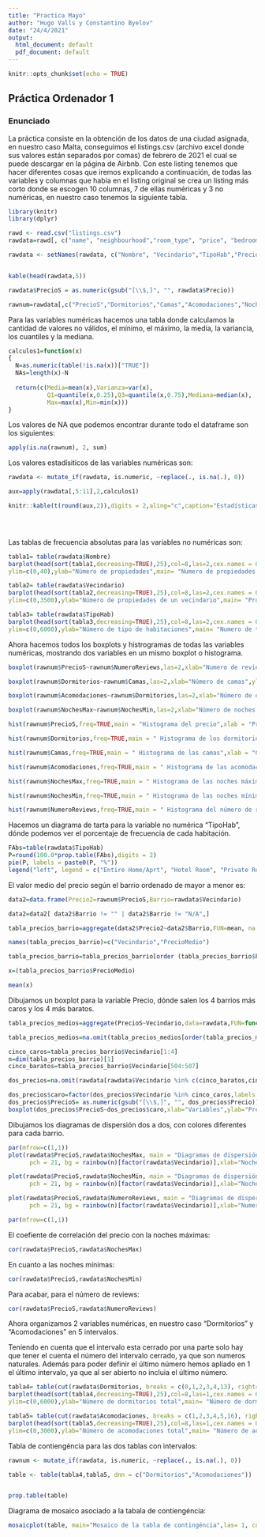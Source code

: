 ---
title: "Practica Mayo"
author: "Hugo Valls y Constantino Byelov"
date: "24/4/2021"
output:
  html_document: default
  pdf_document: default
---

```{r setup, include=FALSE}
knitr::opts_chunk$set(echo = TRUE)
```

## Práctica Ordenador 1

### Enunciado

La práctica consiste en la obtención de los datos de una ciudad asignada, en nuestro caso Malta, conseguimos el listings.csv (archivo excel donde sus valores están separados por comas) de febrero de 2021 el cual se puede descargar en la página de Airbnb. Con este listing tenemos que hacer diferentes cosas que iremos explicando a continuación, de todas las variables y columnas que había en el listing original se crea un listing más corto donde se escogen 10 columnas, 7 de ellas numéricas y 3 no numéricas, en nuestro caso tenemos la siguiente tabla.

```{r Inicio ex1}
library(knitr)
library(dplyr)

rawd <- read.csv("listings.csv")
rawdata=rawd[, c("name", "neighbourhood","room_type", "price", "bedrooms", "beds", "accommodates", "minimum_nights", "maximum_nights", "number_of_reviews")]

rawdata <- setNames(rawdata, c("Nombre", "Vecindario","TipoHab","Precio","Dormitorios","Camas","Acomodaciones","NochesMin","NochesMax","NumeroReviews"))


kable(head(rawdata,5))

rawdata$PrecioS = as.numeric(gsub("[\\$,]", "", rawdata$Precio))

rawnum=rawdata[,c("PrecioS","Dormitorios","Camas","Acomodaciones","NochesMin","NochesMax","NumeroReviews")]

```

Para las variables numéricas hacemos una tabla donde calculamos la cantidad de valores no válidos, el mínimo, el máximo, la media, la variancia, los cuantiles y la mediana.

```{r}

calculos1=function(x) 
{
  N=as.numeric(table(!is.na(x))["TRUE"])
  NAs=length(x)-N
  
  return(c(Media=mean(x),Varianza=var(x),
           Q1=quantile(x,0.25),Q3=quantile(x,0.75),Mediana=median(x),
           Max=max(x),Min=min(x)))
}

```

Los valores de NA que podemos encontrar durante todo el dataframe son los siguientes:

```{r}
apply(is.na(rawnum), 2, sum)
```

Los valores estadísiticos de las variables numéricas son:

```{r Tabla ex3}
rawdata <- mutate_if(rawdata, is.numeric, ~replace(., is.na(.), 0))

aux=apply(rawdata[,5:11],2,calculos1)

knitr::kable(t(round(aux,2)),digits = 2,aling="c",caption="Estadísticas necesarias")


         
```

Las tablas de frecuencia absolutas para las variables no numéricas son:

```{r ex4}
tabla1= table(rawdata$Nombre)
barplot(head(sort(tabla1,decreasing=TRUE),25),col=8,las=2,cex.names = 0.6,
ylim=c(0,40),ylab="Número de propiedades",main= "Numero de propiedades diversas o parecidas por descripción")

```

```{r}
tabla2= table(rawdata$Vecindario)
barplot(head(sort(tabla2,decreasing=TRUE),25),col=8,las=2,cex.names = 0.8,
ylim=c(0,3500),ylab="Número de propiedades de un vecindario",main= "Propiedades ubicadas en el mismo vecindario")

```

```{r}
tabla3= table(rawdata$TipoHab)
barplot(head(sort(tabla3,decreasing=TRUE),25),col=8,las=2,cex.names = 0.6,
ylim=c(0,6000),ylab="Número de tipo de habitaciones",main= "Numero de tipos de habitaciones")
```

Ahora hacemos todos los boxplots y histrogramas de todas las variables numéricas, mostrando dos variables en un mismo boxplot o histograma.

```{r ex 5}
boxplot(rawnum$PrecioS~rawnum$NumeroReviews,las=2,xlab="Numero de reviews",ylab="Precio segun número de reviews",col="aquamarine2",ylim=c(0,150))

```

```{r}
boxplot(rawnum$Dormitorios~rawnum$Camas,las=2,xlab="Número de camas",ylab="Número de camas según el dormitorio",col="aquamarine2")
```

```{r}
boxplot(rawnum$Acomodaciones~rawnum$Dormitorios,las=2,xlab="Número de dormitorios",ylab="Número dormitorios según las acomodaciones",col="aquamarine2")
```

```{r}
boxplot(rawnum$NochesMax~rawnum$NochesMin,las=2,xlab="Número de noches máximas para coger",ylab="Número de noches máximas según las minimas",col="aquamarine2")
```

```{r}
hist(rawnum$PrecioS,freq=TRUE,main = "Histograma del precio",xlab = "Precio", ylab = "Frecuencia",col="ivory")
```

```{r}
hist(rawnum$Dormitorios,freq=TRUE,main = " Histograma de los dormitorios",xlab = "Dormitoios", ylab = "Frecuencia",col="ivory")
```

```{r}
hist(rawnum$Camas,freq=TRUE,main = " Histograma de las camas",xlab = "Camas", ylab = "Frecuencia",col="ivory")
```

```{r}
hist(rawnum$Acomodaciones,freq=TRUE,main = " Histograma de las acomodaciones",xlab = "Acomodaciones", ylab = "Frecuencia",col="ivory")
```

```{r}
hist(rawnum$NochesMax,freq=TRUE,main = " Histograma de las noches máximas",xlab = "Noches Máximas", ylab = "Frecuencia",col="ivory")
```

```{r}
hist(rawnum$NochesMin,freq=TRUE,main = " Histograma de las noches mínimas",xlab = "Noches Mínimas", ylab = "Frecuencia",col="ivory")
```

```{r}
hist(rawnum$NumeroReviews,freq=TRUE,main = " Histograma del número de reviews",xlab = "Número Reviews", ylab = "Frecuencia",col="ivory")
```

Hacemos un diagrama de tarta para la variable no numérica "TipoHab", dónde podemos ver el porcentaje de frecuencia de cada habitación.

```{r ex6}
FAbs=table(rawdata$TipoHab)
P=round(100.0*prop.table(FAbs),digits = 2)
pie(P, labels = paste0(P, "%"))
legend("left", legend = c("Entire Home/Aprt", "Hotel Room", "Private Room", "Shared Room"),fill =  c("white", "lightblue", "mistyrose", 69))
```

El valor medio del precio según el barrio ordenado de mayor a menor es:

```{r ex7}
data2=data.frame(Precio2=rawnum$PrecioS,Barrio=rawdata$Vecindario)

data2=data2[ data2$Barrio != "" | data2$Barrio != "N/A",]

tabla_precios_barrio=aggregate(data2$Precio2~data2$Barrio,FUN=mean, na.action = na.omit )

names(tabla_precios_barrio)=c("Vecindario","PrecioMedio")

tabla_precios_barrio=tabla_precios_barrio[order (tabla_precios_barrio$PrecioMedio,decreasing=TRUE),]

x=(tabla_precios_barrio$PrecioMedio)

mean(x)
```

Dibujamos un boxplot para la variable Precio, dónde salen los 4 barrios más caros y los 4 más baratos.

```{r ex8 p1}
tabla_precios_medios=aggregate(PrecioS~Vecindario,data=rawdata,FUN=function(x) mean(x,na.rm=TRUE))

tabla_precios_medios=na.omit(tabla_precios_medios[order(tabla_precios_medios$PrecioS),])

cinco_caros=tabla_precios_barrio$Vecindario[1:4]
n=dim(tabla_precios_barrio)[1]
cinco_baratos=tabla_precios_barrio$Vecindario[504:507]
```

```{r ex8 p2}
dos_precios=na.omit(rawdata[rawdata$Vecindario %in% c(cinco_baratos,cinco_caros),c("Precio","Vecindario")])

dos_precios$caro=factor(dos_precios$Vecindario %in% cinco_caros,labels = c("Barato, Caro"))
dos_precios$PrecioS= as.numeric(gsub("[\\$,]", "", dos_precios$Precio))
boxplot(dos_precios$PrecioS~dos_precios$caro,xlab="Variables",ylab="Precio",col="aquamarine2")

```

Dibujamos los diagramas de dispersión dos a dos, con colores diferentes para cada barrio.

```{r ex9}

par(mfrow=c(1,1))
plot(rawdata$PrecioS,rawdata$NochesMax, main = "Diagramas de dispersión precio y noches máximas",
      pch = 21, bg = rainbow(n)[factor(rawdata$Vecindario)],xlab="NochesMax",ylab="Precio")

plot(rawdata$PrecioS,rawdata$NochesMin, main = "Diagramas de dispersión precio y noches minimas",
      pch = 21, bg = rainbow(n)[factor(rawdata$Vecindario)],xlab="NochesMin",ylab="Precio")

plot(rawdata$PrecioS,rawdata$NumeroReviews, main = "Diagramas de dispersión precio y número de reviews ",
      pch = 21, bg = rainbow(n)[factor(rawdata$Vecindario)],xlab="NumeroReviews",ylab="Precio")

par(mfrow=c(1,1))
```

El coefiente de correlación del precio con la noches máximas:

```{r ex10}
cor(rawdata$PrecioS,rawdata$NochesMax)
```

En cuanto a las noches mínimas:

```{r}
cor(rawdata$PrecioS,rawdata$NochesMin)
```

Para acabar, para el número de reviews:

```{r}
cor(rawdata$PrecioS,rawdata$NumeroReviews)
```

Ahora organizamos 2 variables numéricas, en nuestro caso "Dormitorios" y "Acomodaciones" en 5 intervalos.

Teniendo en cuenta que el intervalo esta cerrado por una parte solo hay que tener el cuenta el número del intervalo cerrado, ya que son numeros naturales. Además para poder definir el último número hemos apliado en 1 el último intervalo, ya que al ser abierto no incluia el último número.

```{r ex11}
tabla4= table(cut(rawdata$Dormitorios, breaks = c(0,1,2,3,4,13), right=FALSE))
barplot(head(sort(tabla4,decreasing=TRUE),25),col=8,las=1,cex.names = 0.6,
ylim=c(0,6000),ylab="Número de dormitorios total",main= "Número de dormitorio")
```

```{r}
tabla5= table(cut(rawdata$Acomodaciones, breaks = c(1,2,3,4,5,16), right=FALSE))
barplot(head(sort(tabla5,decreasing=TRUE),25),col=8,las=1,cex.names = 0.6,
ylim=c(0,3000),ylab="Número de acomodaciones total",main= "Número de acomodaciones")
```

Tabla de contiengéncia para las dos tablas con intervalos:

```{r ex12 p1}
rawnum <- mutate_if(rawdata, is.numeric, ~replace(., is.na(.), 0))

table <- table(tabla4,tabla5, dnn = c("Dormitorios","Acomodaciones"))


prop.table(table)


```

Diagrama de mosaico asociado a la tabala de contiengéncia:

```{r ex12 p2}
mosaicplot(table, main="Mosaico de la tabla de contingéncia",las= 1, color="aquamarine2")
```
